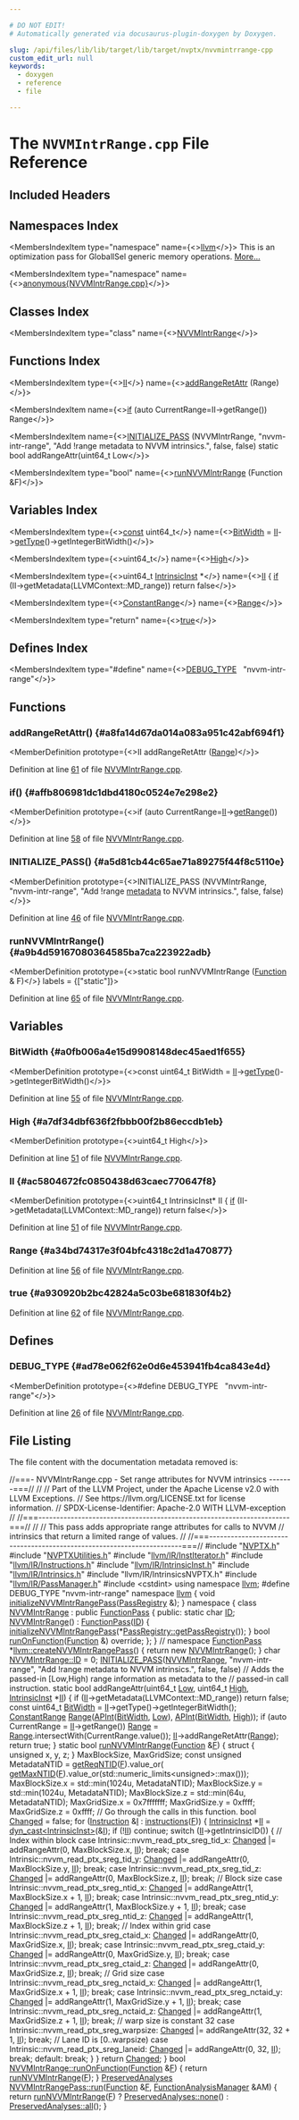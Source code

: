 ```yaml
---

# DO NOT EDIT!
# Automatically generated via docusaurus-plugin-doxygen by Doxygen.

slug: /api/files/lib/lib/target/lib/target/nvptx/nvvmintrrange-cpp
custom_edit_url: null
keywords:
  - doxygen
  - reference
  - file

---
```





# The `NVVMIntrRange.cpp` File Reference

<DoxygenPage pluginConfig={pluginConfig}>



## Included Headers

<IncludesList>
<IncludesListItem
  filePath="NVPTX.h"
  permalink="/docs/api/files/lib/lib/target/lib/target/nvptx/nvptx-h"
  isLocal="true" />
<IncludesListItem
  filePath="NVPTXUtilities.h"
  permalink="/docs/api/files/lib/lib/target/lib/target/nvptx/nvptxutilities-h"
  isLocal="true" />
<IncludesListItem
  filePath="llvm/IR/InstIterator.h"
  permalink="/docs/api/files/include/include/llvm/include/llvm/ir/institerator-h"
  isLocal="true" />
<IncludesListItem
  filePath="llvm/IR/Instructions.h"
  permalink="/docs/api/files/include/include/llvm/include/llvm/ir/instructions-h"
  isLocal="true" />
<IncludesListItem
  filePath="llvm/IR/IntrinsicInst.h"
  permalink="/docs/api/files/include/include/llvm/include/llvm/ir/intrinsicinst-h"
  isLocal="true" />
<IncludesListItem
  filePath="llvm/IR/Intrinsics.h"
  permalink="/docs/api/files/include/include/llvm/include/llvm/ir/intrinsics-h"
  isLocal="true" />
<IncludesListItem
  filePath="llvm/IR/IntrinsicsNVPTX.h"
  permalink=""
  isLocal="true" />
<IncludesListItem
  filePath="llvm/IR/PassManager.h"
  permalink="/docs/api/files/include/include/llvm/include/llvm/ir/passmanager-h"
  isLocal="true" />
<IncludesListItem
  filePath="cstdint"
  permalink=""
  isLocal="false" />
</IncludesList>

## Namespaces Index

<MembersIndex>

<MembersIndexItem
  type="namespace"
  name={<><a href="/docs/api/namespaces/llvm">llvm</a></>}>
This is an optimization pass for GlobalISel generic memory operations. <a href="/docs/api/namespaces/llvm/#details">More...</a>
</MembersIndexItem>

<MembersIndexItem
  type="namespace"
  name={<><a href="/docs/api/namespaces/anonymous-nvvmintrrange-cpp-">anonymous&#123;NVVMIntrRange.cpp&#125;</a></>}>
</MembersIndexItem>

</MembersIndex>

## Classes Index

<MembersIndex>

<MembersIndexItem
  type="class"
  name={<><a href="/docs/api/classes/anonymous-namespace-nvvmintrrange-cpp-/nvvmintrrange">NVVMIntrRange</a></>}>
</MembersIndexItem>

</MembersIndex>

## Functions Index

<MembersIndex>

<MembersIndexItem
  type={<><a href="#ac5804672fc0850438d63caec770647f8">II</a></>}
  name={<><a href="#a8fa14d67da014a083a951c42abf694f1">addRangeRetAttr</a> (Range)</>}>
</MembersIndexItem>

<MembersIndexItem
  name={<><a href="#affb806981dc1dbd4180c0524e7e298e2">if</a> (auto CurrentRange=II-&gt;getRange()) Range</>}>
</MembersIndexItem>

<MembersIndexItem
  name={<><a href="#a5d81cb44c65ae71a89275f44f8c5110e">INITIALIZE&#95;PASS</a> (NVVMIntrRange, &quot;nvvm-intr-range&quot;, &quot;Add !range metadata to NVVM intrinsics.&quot;, false, false) static bool addRangeAttr(uint64&#95;t Low</>}>
</MembersIndexItem>

<MembersIndexItem
  type="bool"
  name={<><a href="#a9b4d59167080364585ba7ca223922adb">runNVVMIntrRange</a> (Function &amp;F)</>}>
</MembersIndexItem>

</MembersIndex>

## Variables Index

<MembersIndex>

<MembersIndexItem
  type={<><a href="/docs/api/files/lib/lib/target/lib/target/aarch64/aarch64promoteconstant-cpp/#a90f8350fecae261c25be85d38b451bff">const</a> uint64&#95;t</>}
  name={<><a href="#a0fb006a4e15d9908148dec45aed1f655">BitWidth</a> = <a href="#ac5804672fc0850438d63caec770647f8">II</a>-&gt;<a href="/docs/api/files/lib/lib/object/tapifile-cpp/#a913a691648e20063bbd278e8f02d8430">getType</a>()-&gt;getIntegerBitWidth()</>}>
</MembersIndexItem>

<MembersIndexItem
  type={<>uint64&#95;t</>}
  name={<><a href="#a7df34dbf636f2fbbb00f2b86eccdb1eb">High</a></>}>
</MembersIndexItem>

<MembersIndexItem
  type={<>uint64&#95;t <a href="/docs/api/classes/llvm/intrinsicinst">IntrinsicInst</a> &#42;</>}
  name={<><a href="#ac5804672fc0850438d63caec770647f8">II</a> &#123;
  <a href="/docs/api/files/lib/lib/passes/passbuilderbindings-cpp/#acdfbcf188e2d4a80837e89de2ccdffab">if</a> (II-&gt;getMetadata(LLVMContext::MD&#95;range))
    return false</>}>
</MembersIndexItem>

<MembersIndexItem
  type={<><a href="/docs/api/classes/llvm/constantrange">ConstantRange</a></>}
  name={<><a href="#a34bd74317e3f04bfc4318c2d1a470877">Range</a></>}>
</MembersIndexItem>

<MembersIndexItem
  type="return"
  name={<><a href="#a930920b2bc42824a5c03be681830f4b2">true</a></>}>
</MembersIndexItem>

</MembersIndex>

## Defines Index

<MembersIndex>

<MembersIndexItem
  type="#define"
  name={<><a href="#ad78e062f62e0d6e453941fb4ca843e4d">DEBUG&#95;TYPE</a>&nbsp;&nbsp;&nbsp;&quot;nvvm-intr-range&quot;</>}>
</MembersIndexItem>

</MembersIndex>


<SectionDefinition>

## Functions

### addRangeRetAttr() {#a8fa14d67da014a083a951c42abf694f1}

<MemberDefinition
  prototype={<>II addRangeRetAttr (<a href="#a34bd74317e3f04bfc4318c2d1a470877">Range</a>)</>}>

Definition at line <a href="#l00061">61</a> of file <a href="/docs/api/files/lib/lib/target/lib/target/nvptx/nvvmintrrange-cpp">NVVMIntrRange.cpp</a>.
</MemberDefinition>

### if() {#affb806981dc1dbd4180c0524e7e298e2}

<MemberDefinition
  prototype={<>if (auto CurrentRange=<a href="#ac5804672fc0850438d63caec770647f8">II</a>-&gt;<a href="/docs/api/files/lib/lib/analysis/instructionsimplify-cpp/#a407852423447c9c318189650976659fb">getRange</a>())</>}>

Definition at line <a href="#l00058">58</a> of file <a href="/docs/api/files/lib/lib/target/lib/target/nvptx/nvvmintrrange-cpp">NVVMIntrRange.cpp</a>.
</MemberDefinition>

### INITIALIZE&#95;PASS() {#a5d81cb44c65ae71a89275f44f8c5110e}

<MemberDefinition
  prototype={<>INITIALIZE&#95;PASS (NVVMIntrRange, &quot;nvvm-intr-range&quot;, &quot;Add !range <a href="/docs/api/files/lib/lib/target/lib/target/amdgpu/amdgpuannotateuniformvalues-cpp/#a3cd36c33be3dfbc64aa6da755a47e6b1">metadata</a> to NVVM intrinsics.&quot;, false, false)</>}>

Definition at line <a href="#l00046">46</a> of file <a href="/docs/api/files/lib/lib/target/lib/target/nvptx/nvvmintrrange-cpp">NVVMIntrRange.cpp</a>.
</MemberDefinition>

### runNVVMIntrRange() {#a9b4d59167080364585ba7ca223922adb}

<MemberDefinition
  prototype={<>static bool runNVVMIntrRange (<a href="/docs/api/classes/llvm/function">Function</a> &amp; F)</>}
  labels = {["static"]}>

Definition at line <a href="#l00065">65</a> of file <a href="/docs/api/files/lib/lib/target/lib/target/nvptx/nvvmintrrange-cpp">NVVMIntrRange.cpp</a>.
</MemberDefinition>

</SectionDefinition>

<SectionDefinition>

## Variables

### BitWidth {#a0fb006a4e15d9908148dec45aed1f655}

<MemberDefinition
  prototype={<>const uint64&#95;t BitWidth = <a href="#ac5804672fc0850438d63caec770647f8">II</a>-&gt;<a href="/docs/api/files/lib/lib/object/tapifile-cpp/#a913a691648e20063bbd278e8f02d8430">getType</a>()-&gt;getIntegerBitWidth()</>}>

Definition at line <a href="#l00055">55</a> of file <a href="/docs/api/files/lib/lib/target/lib/target/nvptx/nvvmintrrange-cpp">NVVMIntrRange.cpp</a>.
</MemberDefinition>

### High {#a7df34dbf636f2fbbb00f2b86eccdb1eb}

<MemberDefinition
  prototype={<>uint64&#95;t High</>}>

Definition at line <a href="#l00051">51</a> of file <a href="/docs/api/files/lib/lib/target/lib/target/nvptx/nvvmintrrange-cpp">NVVMIntrRange.cpp</a>.
</MemberDefinition>

### II {#ac5804672fc0850438d63caec770647f8}

<MemberDefinition
  prototype={<>uint64&#95;t IntrinsicInst&#42; II &#123;
  <a href="/docs/api/files/lib/lib/passes/passbuilderbindings-cpp/#acdfbcf188e2d4a80837e89de2ccdffab">if</a> (II-&gt;getMetadata(LLVMContext::MD&#95;range))
    return false</>}>

Definition at line <a href="#l00051">51</a> of file <a href="/docs/api/files/lib/lib/target/lib/target/nvptx/nvvmintrrange-cpp">NVVMIntrRange.cpp</a>.
</MemberDefinition>

### Range {#a34bd74317e3f04bfc4318c2d1a470877}

<MemberDefinition
  prototype="ConstantRange Range(APInt(BitWidth, Low), APInt(BitWidth, High))">

Definition at line <a href="#l00056">56</a> of file <a href="/docs/api/files/lib/lib/target/lib/target/nvptx/nvvmintrrange-cpp">NVVMIntrRange.cpp</a>.
</MemberDefinition>

### true {#a930920b2bc42824a5c03be681830f4b2}

<MemberDefinition
  prototype="return true">

Definition at line <a href="#l00062">62</a> of file <a href="/docs/api/files/lib/lib/target/lib/target/nvptx/nvvmintrrange-cpp">NVVMIntrRange.cpp</a>.
</MemberDefinition>

</SectionDefinition>

<SectionDefinition>

## Defines

### DEBUG&#95;TYPE {#ad78e062f62e0d6e453941fb4ca843e4d}

<MemberDefinition
  prototype={<>#define DEBUG&#95;TYPE&nbsp;&nbsp;&nbsp;&quot;nvvm-intr-range&quot;</>}>

Definition at line <a href="#l00026">26</a> of file <a href="/docs/api/files/lib/lib/target/lib/target/nvptx/nvvmintrrange-cpp">NVVMIntrRange.cpp</a>.
</MemberDefinition>

</SectionDefinition>

## File Listing

The file content with the documentation metadata removed is:

<ProgramListing>

<Link id="l00001" /><CodeLine lineNumber="1"><span class="doxyHighlightComment">//===- NVVMIntrRange.cpp - Set range attributes for NVVM intrinsics -------===//</span></CodeLine>
<Link id="l00002" /><CodeLine lineNumber="2"><span class="doxyHighlightComment">//</span></CodeLine>
<Link id="l00003" /><CodeLine lineNumber="3"><span class="doxyHighlightComment">// Part of the LLVM Project, under the Apache License v2.0 with LLVM Exceptions.</span></CodeLine>
<Link id="l00004" /><CodeLine lineNumber="4"><span class="doxyHighlightComment">// See https://llvm.org/LICENSE.txt for license information.</span></CodeLine>
<Link id="l00005" /><CodeLine lineNumber="5"><span class="doxyHighlightComment">// SPDX-License-Identifier: Apache-2.0 WITH LLVM-exception</span></CodeLine>
<Link id="l00006" /><CodeLine lineNumber="6"><span class="doxyHighlightComment">//</span></CodeLine>
<Link id="l00007" /><CodeLine lineNumber="7"><span class="doxyHighlightComment">//===----------------------------------------------------------------------===//</span></CodeLine>
<Link id="l00008" /><CodeLine lineNumber="8"><span class="doxyHighlightComment">//</span></CodeLine>
<Link id="l00009" /><CodeLine lineNumber="9"><span class="doxyHighlightComment">// This pass adds appropriate range attributes for calls to NVVM</span></CodeLine>
<Link id="l00010" /><CodeLine lineNumber="10"><span class="doxyHighlightComment">// intrinsics that return a limited range of values.</span></CodeLine>
<Link id="l00011" /><CodeLine lineNumber="11"><span class="doxyHighlightComment">//</span></CodeLine>
<Link id="l00012" /><CodeLine lineNumber="12"><span class="doxyHighlightComment">//===----------------------------------------------------------------------===//</span></CodeLine>
<Link id="l00013" /><CodeLine lineNumber="13"></CodeLine>
<Link id="l00014" /><CodeLine lineNumber="14"><span class="doxyHighlightPreprocessor">#include &quot;<a href="/docs/api/files/lib/lib/target/lib/target/nvptx/nvptx-h">NVPTX.h</a>&quot;</span></CodeLine>
<Link id="l00015" /><CodeLine lineNumber="15"><span class="doxyHighlightPreprocessor">#include &quot;<a href="/docs/api/files/lib/lib/target/lib/target/nvptx/nvptxutilities-h">NVPTXUtilities.h</a>&quot;</span></CodeLine>
<Link id="l00016" /><CodeLine lineNumber="16"><span class="doxyHighlightPreprocessor">#include &quot;<a href="/docs/api/files/include/include/llvm/include/llvm/ir/institerator-h">llvm/IR/InstIterator.h</a>&quot;</span></CodeLine>
<Link id="l00017" /><CodeLine lineNumber="17"><span class="doxyHighlightPreprocessor">#include &quot;<a href="/docs/api/files/include/include/llvm/include/llvm/ir/instructions-h">llvm/IR/Instructions.h</a>&quot;</span></CodeLine>
<Link id="l00018" /><CodeLine lineNumber="18"><span class="doxyHighlightPreprocessor">#include &quot;<a href="/docs/api/files/include/include/llvm/include/llvm/ir/intrinsicinst-h">llvm/IR/IntrinsicInst.h</a>&quot;</span></CodeLine>
<Link id="l00019" /><CodeLine lineNumber="19"><span class="doxyHighlightPreprocessor">#include &quot;<a href="/docs/api/files/include/include/llvm/include/llvm/ir/intrinsics-h">llvm/IR/Intrinsics.h</a>&quot;</span></CodeLine>
<Link id="l00020" /><CodeLine lineNumber="20"><span class="doxyHighlightPreprocessor">#include &quot;llvm/IR/IntrinsicsNVPTX.h&quot;</span></CodeLine>
<Link id="l00021" /><CodeLine lineNumber="21"><span class="doxyHighlightPreprocessor">#include &quot;<a href="/docs/api/files/include/include/llvm/include/llvm/ir/passmanager-h">llvm/IR/PassManager.h</a>&quot;</span></CodeLine>
<Link id="l00022" /><CodeLine lineNumber="22"><span class="doxyHighlightPreprocessor">#include &lt;cstdint&gt;</span></CodeLine>
<Link id="l00023" /><CodeLine lineNumber="23"></CodeLine>
<Link id="l00024" /><CodeLine lineNumber="24"><span class="doxyHighlightKeyword">using namespace </span><span class="doxyHighlight"><a href="/docs/api/namespaces/llvm">llvm</a>;</span></CodeLine>
<Link id="l00025" /><CodeLine lineNumber="25"></CodeLine>
<Link id="l00026" /><CodeLine lineNumber="26" lineLink="#ad78e062f62e0d6e453941fb4ca843e4d"><span class="doxyHighlightPreprocessor">#define DEBUG&#95;TYPE &quot;nvvm-intr-range&quot;</span></CodeLine>
<Link id="l00027" /><CodeLine lineNumber="27"></CodeLine>
<Link id="l00028" /><CodeLine lineNumber="28"><span class="doxyHighlightKeyword">namespace </span><span class="doxyHighlight"><a href="/docs/api/namespaces/llvm">llvm</a> &#123; </span><span class="doxyHighlightKeywordType">void</span><span class="doxyHighlight"> <a href="/docs/api/namespaces/llvm/#a88ed006678750267703865f5435732a4">initializeNVVMIntrRangePass</a>(<a href="/docs/api/classes/llvm/passregistry">PassRegistry</a> &amp;); &#125;</span></CodeLine>
<Link id="l00029" /><CodeLine lineNumber="29"></CodeLine>
<Link id="l00030" /><CodeLine lineNumber="30" lineLink="/docs/api/namespaces/anonymous-nvvmintrrange-cpp-"><span class="doxyHighlightKeyword">namespace </span><span class="doxyHighlight">&#123;</span></CodeLine>
<Link id="l00031" /><CodeLine lineNumber="31" lineLink="/docs/api/classes/anonymous-namespace-nvvmintrrange-cpp-/nvvmintrrange"><span class="doxyHighlightKeyword">class </span><span class="doxyHighlight"><a href="/docs/api/classes/anonymous-namespace-nvvmintrrange-cpp-/nvvmintrrange/#aabcd7f17ce4ac381bbc7c547807be4d1">NVVMIntrRange</a> : </span><span class="doxyHighlightKeyword">public</span><span class="doxyHighlight"> <a href="/docs/api/classes/llvm/functionpass/#a7691d83e3561f781cae4ce4a01bdfa93">FunctionPass</a> &#123;</span></CodeLine>
<Link id="l00032" /><CodeLine lineNumber="32"><span class="doxyHighlightKeyword">public</span><span class="doxyHighlight">:</span></CodeLine>
<Link id="l00033" /><CodeLine lineNumber="33" lineLink="/docs/api/classes/anonymous-namespace-nvvmintrrange-cpp-/nvvmintrrange/#a1032f89c3ac3b787bb714c076454dbd3"><span class="doxyHighlight">  </span><span class="doxyHighlightKeyword">static</span><span class="doxyHighlight"> </span><span class="doxyHighlightKeywordType">char</span><span class="doxyHighlight"> <a href="/docs/api/classes/anonymous-namespace-nvvmintrrange-cpp-/nvvmintrrange/#a1032f89c3ac3b787bb714c076454dbd3">ID</a>;</span></CodeLine>
<Link id="l00034" /><CodeLine lineNumber="34" lineLink="/docs/api/classes/anonymous-namespace-nvvmintrrange-cpp-/nvvmintrrange/#aabcd7f17ce4ac381bbc7c547807be4d1"><span class="doxyHighlight">  <a href="/docs/api/classes/anonymous-namespace-nvvmintrrange-cpp-/nvvmintrrange/#aabcd7f17ce4ac381bbc7c547807be4d1">NVVMIntrRange</a>() : <a href="/docs/api/classes/llvm/functionpass/#a7691d83e3561f781cae4ce4a01bdfa93">FunctionPass</a>(<a href="/docs/api/classes/anonymous-namespace-nvvmintrrange-cpp-/nvvmintrrange/#a1032f89c3ac3b787bb714c076454dbd3">ID</a>) &#123;</span></CodeLine>
<Link id="l00035" /><CodeLine lineNumber="35"></CodeLine>
<Link id="l00036" /><CodeLine lineNumber="36"><span class="doxyHighlight">    <a href="/docs/api/namespaces/llvm/#a88ed006678750267703865f5435732a4">initializeNVVMIntrRangePass</a>(&#42;<a href="/docs/api/classes/llvm/passregistry/#a05a729900b76c89e808c6c3094921b2f">PassRegistry::getPassRegistry</a>());</span></CodeLine>
<Link id="l00037" /><CodeLine lineNumber="37"><span class="doxyHighlight">  &#125;</span></CodeLine>
<Link id="l00038" /><CodeLine lineNumber="38"></CodeLine>
<Link id="l00039" /><CodeLine lineNumber="39"><span class="doxyHighlight">  </span><span class="doxyHighlightKeywordType">bool</span><span class="doxyHighlight"> <a href="/docs/api/files/lib/lib/transforms/lib/transforms/utils/entryexitinstrumenter-cpp/#a3985f1f39349428d17f0d2b81ebc6349">runOnFunction</a>(<a href="/docs/api/classes/llvm/function">Function</a> &amp;) </span><span class="doxyHighlightKeyword">override</span><span class="doxyHighlight">;</span></CodeLine>
<Link id="l00040" /><CodeLine lineNumber="40"><span class="doxyHighlight">&#125;;</span></CodeLine>
<Link id="l00041" /><CodeLine lineNumber="41"><span class="doxyHighlight">&#125; </span><span class="doxyHighlightComment">// namespace</span></CodeLine>
<Link id="l00042" /><CodeLine lineNumber="42"></CodeLine>
<Link id="l00043" /><CodeLine lineNumber="43" lineLink="/docs/api/namespaces/llvm/#adfee342aa2a8b5dbd39e9066703b5ec6"><span class="doxyHighlight"><a href="/docs/api/classes/llvm/functionpass">FunctionPass</a> &#42;<a href="/docs/api/namespaces/llvm/#adfee342aa2a8b5dbd39e9066703b5ec6">llvm::createNVVMIntrRangePass</a>() &#123; </span><span class="doxyHighlightKeywordFlow">return</span><span class="doxyHighlight"> </span><span class="doxyHighlightKeyword">new</span><span class="doxyHighlight"> <a href="/docs/api/classes/anonymous-namespace-nvvmintrrange-cpp-/nvvmintrrange/#aabcd7f17ce4ac381bbc7c547807be4d1">NVVMIntrRange</a>(); &#125;</span></CodeLine>
<Link id="l00044" /><CodeLine lineNumber="44"></CodeLine>
<Link id="l00045" /><CodeLine lineNumber="45"><span class="doxyHighlightKeywordType">char</span><span class="doxyHighlight"> <a href="/docs/api/classes/anonymous-namespace-nvvmintrrange-cpp-/nvvmintrrange/#a1032f89c3ac3b787bb714c076454dbd3">NVVMIntrRange::ID</a> = 0;</span></CodeLine>
<Link id="l00046" /><CodeLine lineNumber="46" lineLink="#a5d81cb44c65ae71a89275f44f8c5110e"><span class="doxyHighlight"><a href="/docs/api/files/include/include/llvm/passsupport-h/#af807c9595d50b45c0008924c4679c85c">INITIALIZE&#95;PASS</a>(<a href="/docs/api/classes/anonymous-namespace-nvvmintrrange-cpp-/nvvmintrrange/#aabcd7f17ce4ac381bbc7c547807be4d1">NVVMIntrRange</a>, </span><span class="doxyHighlightStringLiteral">&quot;nvvm-intr-range&quot;</span><span class="doxyHighlight">,</span></CodeLine>
<Link id="l00047" /><CodeLine lineNumber="47"><span class="doxyHighlight">                </span><span class="doxyHighlightStringLiteral">&quot;Add !range metadata to NVVM intrinsics.&quot;</span><span class="doxyHighlight">, </span><span class="doxyHighlightKeyword">false</span><span class="doxyHighlight">, </span><span class="doxyHighlightKeyword">false</span><span class="doxyHighlight">)</span></CodeLine>
<Link id="l00048" /><CodeLine lineNumber="48"></CodeLine>
<Link id="l00049" /><CodeLine lineNumber="49"><span class="doxyHighlightComment">// Adds the passed-in &#91;Low,High) range information as metadata to the</span></CodeLine>
<Link id="l00050" /><CodeLine lineNumber="50"><span class="doxyHighlightComment">// passed-in call instruction.</span></CodeLine>
<Link id="l00051" /><CodeLine lineNumber="51" lineLink="#a7df34dbf636f2fbbb00f2b86eccdb1eb"><span class="doxyHighlight">static </span><span class="doxyHighlightKeywordType">bool</span><span class="doxyHighlight"> addRangeAttr(uint64&#95;t <a href="/docs/api/namespaces/llvm/#a05609d049bfe3c5c2f64711566131a86a28d0edd045e05cf5af64e35ae0c4c6ef">Low</a>, uint64&#95;t <a href="#a7df34dbf636f2fbbb00f2b86eccdb1eb">High</a>, <a href="/docs/api/classes/llvm/intrinsicinst">IntrinsicInst</a> &#42;<a href="#ac5804672fc0850438d63caec770647f8">II</a>) &#123;</span></CodeLine>
<Link id="l00052" /><CodeLine lineNumber="52"><span class="doxyHighlight">  </span><span class="doxyHighlightKeywordFlow">if</span><span class="doxyHighlight"> (<a href="#ac5804672fc0850438d63caec770647f8">II</a>-&gt;getMetadata(LLVMContext::MD&#95;range))</span></CodeLine>
<Link id="l00053" /><CodeLine lineNumber="53"><span class="doxyHighlight">    </span><span class="doxyHighlightKeywordFlow">return</span><span class="doxyHighlight"> </span><span class="doxyHighlightKeyword">false</span><span class="doxyHighlight">;</span></CodeLine>
<Link id="l00054" /><CodeLine lineNumber="54"></CodeLine>
<Link id="l00055" /><CodeLine lineNumber="55" lineLink="#a0fb006a4e15d9908148dec45aed1f655"><span class="doxyHighlight">  </span><span class="doxyHighlightKeyword">const</span><span class="doxyHighlight"> uint64&#95;t <a href="/docs/api/namespaces/llvm/#abee0df5f7f703bb4462aba260ba0a60f">BitWidth</a> = <a href="#ac5804672fc0850438d63caec770647f8">II</a>-&gt;getType()-&gt;getIntegerBitWidth();</span></CodeLine>
<Link id="l00056" /><CodeLine lineNumber="56" lineLink="#a34bd74317e3f04bfc4318c2d1a470877"><span class="doxyHighlight">  <a href="/docs/api/classes/llvm/constantrange">ConstantRange</a> <a href="#a34bd74317e3f04bfc4318c2d1a470877">Range</a>(<a href="/docs/api/classes/llvm/apint">APInt</a>(<a href="/docs/api/namespaces/llvm/#abee0df5f7f703bb4462aba260ba0a60f">BitWidth</a>, <a href="/docs/api/namespaces/llvm/#a05609d049bfe3c5c2f64711566131a86a28d0edd045e05cf5af64e35ae0c4c6ef">Low</a>), <a href="/docs/api/classes/llvm/apint">APInt</a>(<a href="/docs/api/namespaces/llvm/#abee0df5f7f703bb4462aba260ba0a60f">BitWidth</a>, <a href="#a7df34dbf636f2fbbb00f2b86eccdb1eb">High</a>));</span></CodeLine>
<Link id="l00057" /><CodeLine lineNumber="57"></CodeLine>
<Link id="l00058" /><CodeLine lineNumber="58" lineLink="#affb806981dc1dbd4180c0524e7e298e2"><span class="doxyHighlight">  </span><span class="doxyHighlightKeywordFlow">if</span><span class="doxyHighlight"> (</span><span class="doxyHighlightKeyword">auto</span><span class="doxyHighlight"> CurrentRange = <a href="#ac5804672fc0850438d63caec770647f8">II</a>-&gt;getRange())</span></CodeLine>
<Link id="l00059" /><CodeLine lineNumber="59"><span class="doxyHighlight">    <a href="#a34bd74317e3f04bfc4318c2d1a470877">Range</a> = <a href="#a34bd74317e3f04bfc4318c2d1a470877">Range</a>.intersectWith(CurrentRange.value());</span></CodeLine>
<Link id="l00060" /><CodeLine lineNumber="60"></CodeLine>
<Link id="l00061" /><CodeLine lineNumber="61" lineLink="#a8fa14d67da014a083a951c42abf694f1"><span class="doxyHighlight">  <a href="#ac5804672fc0850438d63caec770647f8">II</a>-&gt;addRangeRetAttr(<a href="#a34bd74317e3f04bfc4318c2d1a470877">Range</a>);</span></CodeLine>
<Link id="l00062" /><CodeLine lineNumber="62" lineLink="#a930920b2bc42824a5c03be681830f4b2"><span class="doxyHighlight">  </span><span class="doxyHighlightKeywordFlow">return</span><span class="doxyHighlight"> </span><span class="doxyHighlightKeyword">true</span><span class="doxyHighlight">;</span></CodeLine>
<Link id="l00063" /><CodeLine lineNumber="63"><span class="doxyHighlight">&#125;</span></CodeLine>
<Link id="l00064" /><CodeLine lineNumber="64"></CodeLine>
<Link id="l00065" /><CodeLine lineNumber="65" lineLink="#a9b4d59167080364585ba7ca223922adb"><span class="doxyHighlightKeyword">static</span><span class="doxyHighlight"> </span><span class="doxyHighlightKeywordType">bool</span><span class="doxyHighlight"> <a href="#a9b4d59167080364585ba7ca223922adb">runNVVMIntrRange</a>(<a href="/docs/api/classes/llvm/function">Function</a> &amp;<a href="/docs/api/files/lib/lib/support/md5-cpp/#a96d73bbd7af15cb1fc38c3f4a3bd82e9">F</a>) &#123;</span></CodeLine>
<Link id="l00066" /><CodeLine lineNumber="66"><span class="doxyHighlight">  </span><span class="doxyHighlightKeyword">struct </span><span class="doxyHighlight">&#123;</span></CodeLine>
<Link id="l00067" /><CodeLine lineNumber="67"><span class="doxyHighlight">    </span><span class="doxyHighlightKeywordType">unsigned</span><span class="doxyHighlight"> x, y, z;</span></CodeLine>
<Link id="l00068" /><CodeLine lineNumber="68"><span class="doxyHighlight">  &#125; MaxBlockSize, MaxGridSize;</span></CodeLine>
<Link id="l00069" /><CodeLine lineNumber="69"></CodeLine>
<Link id="l00070" /><CodeLine lineNumber="70"><span class="doxyHighlight">  </span><span class="doxyHighlightKeyword">const</span><span class="doxyHighlight"> </span><span class="doxyHighlightKeywordType">unsigned</span><span class="doxyHighlight"> MetadataNTID = <a href="/docs/api/namespaces/llvm/#af02e5c5fe9aede89b9e819c7260259da">getReqNTID</a>(<a href="/docs/api/files/lib/lib/support/md5-cpp/#a96d73bbd7af15cb1fc38c3f4a3bd82e9">F</a>).value&#95;or(</span></CodeLine>
<Link id="l00071" /><CodeLine lineNumber="71"><span class="doxyHighlight">      <a href="/docs/api/namespaces/llvm/#af1e2fadd428afdc0b913cdd462f2fbae">getMaxNTID</a>(<a href="/docs/api/files/lib/lib/support/md5-cpp/#a96d73bbd7af15cb1fc38c3f4a3bd82e9">F</a>).value&#95;or(std::numeric&#95;limits&lt;unsigned&gt;::max()));</span></CodeLine>
<Link id="l00072" /><CodeLine lineNumber="72"></CodeLine>
<Link id="l00073" /><CodeLine lineNumber="73"><span class="doxyHighlight">  MaxBlockSize.x = std::min(1024u, MetadataNTID);</span></CodeLine>
<Link id="l00074" /><CodeLine lineNumber="74"><span class="doxyHighlight">  MaxBlockSize.y = std::min(1024u, MetadataNTID);</span></CodeLine>
<Link id="l00075" /><CodeLine lineNumber="75"><span class="doxyHighlight">  MaxBlockSize.z = std::min(64u, MetadataNTID);</span></CodeLine>
<Link id="l00076" /><CodeLine lineNumber="76"></CodeLine>
<Link id="l00077" /><CodeLine lineNumber="77"><span class="doxyHighlight">  MaxGridSize.x = 0x7fffffff;</span></CodeLine>
<Link id="l00078" /><CodeLine lineNumber="78"><span class="doxyHighlight">  MaxGridSize.y = 0xffff;</span></CodeLine>
<Link id="l00079" /><CodeLine lineNumber="79"><span class="doxyHighlight">  MaxGridSize.z = 0xffff;</span></CodeLine>
<Link id="l00080" /><CodeLine lineNumber="80"></CodeLine>
<Link id="l00081" /><CodeLine lineNumber="81"><span class="doxyHighlight">  </span><span class="doxyHighlightComment">// Go through the calls in this function.</span></CodeLine>
<Link id="l00082" /><CodeLine lineNumber="82"><span class="doxyHighlight">  </span><span class="doxyHighlightKeywordType">bool</span><span class="doxyHighlight"> <a href="/docs/api/groups/arcopt/#gaa57b1a4e6a1c79233913139635169cf1">Changed</a> = </span><span class="doxyHighlightKeyword">false</span><span class="doxyHighlight">;</span></CodeLine>
<Link id="l00083" /><CodeLine lineNumber="83"><span class="doxyHighlight">  </span><span class="doxyHighlightKeywordFlow">for</span><span class="doxyHighlight"> (<a href="/docs/api/classes/llvm/instruction">Instruction</a> &amp;<a href="/docs/api/files/lib/lib/support/md5-cpp/#ac0eafdc9ee161b71e7af98af736952fd">I</a> : <a href="/docs/api/files/lib/lib/codegen/atomicexpandpass-cpp/#a1bcc06b1cb86bd0ea08f33323190bdaa">instructions</a>(<a href="/docs/api/files/lib/lib/support/md5-cpp/#a96d73bbd7af15cb1fc38c3f4a3bd82e9">F</a>)) &#123;</span></CodeLine>
<Link id="l00084" /><CodeLine lineNumber="84"><span class="doxyHighlight">    <a href="/docs/api/classes/llvm/intrinsicinst">IntrinsicInst</a> &#42;<a href="#ac5804672fc0850438d63caec770647f8">II</a> = <a href="/docs/api/namespaces/llvm/#a22eeee01734061ac1b31ccd994c49eef">dyn&#95;cast&lt;IntrinsicInst&gt;</a>(&amp;<a href="/docs/api/files/lib/lib/support/md5-cpp/#ac0eafdc9ee161b71e7af98af736952fd">I</a>);</span></CodeLine>
<Link id="l00085" /><CodeLine lineNumber="85"><span class="doxyHighlight">    </span><span class="doxyHighlightKeywordFlow">if</span><span class="doxyHighlight"> (!<a href="#ac5804672fc0850438d63caec770647f8">II</a>)</span></CodeLine>
<Link id="l00086" /><CodeLine lineNumber="86"><span class="doxyHighlight">      </span><span class="doxyHighlightKeywordFlow">continue</span><span class="doxyHighlight">;</span></CodeLine>
<Link id="l00087" /><CodeLine lineNumber="87"></CodeLine>
<Link id="l00088" /><CodeLine lineNumber="88"><span class="doxyHighlight">    </span><span class="doxyHighlightKeywordFlow">switch</span><span class="doxyHighlight"> (<a href="#ac5804672fc0850438d63caec770647f8">II</a>-&gt;getIntrinsicID()) &#123;</span></CodeLine>
<Link id="l00089" /><CodeLine lineNumber="89"><span class="doxyHighlight">    </span><span class="doxyHighlightComment">// Index within block</span></CodeLine>
<Link id="l00090" /><CodeLine lineNumber="90"><span class="doxyHighlight">    </span><span class="doxyHighlightKeywordFlow">case</span><span class="doxyHighlight"> Intrinsic::nvvm&#95;read&#95;ptx&#95;sreg&#95;tid&#95;x:</span></CodeLine>
<Link id="l00091" /><CodeLine lineNumber="91"><span class="doxyHighlight">      <a href="/docs/api/groups/arcopt/#gaa57b1a4e6a1c79233913139635169cf1">Changed</a> |= addRangeAttr(0, MaxBlockSize.x, <a href="#ac5804672fc0850438d63caec770647f8">II</a>);</span></CodeLine>
<Link id="l00092" /><CodeLine lineNumber="92"><span class="doxyHighlight">      </span><span class="doxyHighlightKeywordFlow">break</span><span class="doxyHighlight">;</span></CodeLine>
<Link id="l00093" /><CodeLine lineNumber="93"><span class="doxyHighlight">    </span><span class="doxyHighlightKeywordFlow">case</span><span class="doxyHighlight"> Intrinsic::nvvm&#95;read&#95;ptx&#95;sreg&#95;tid&#95;y:</span></CodeLine>
<Link id="l00094" /><CodeLine lineNumber="94"><span class="doxyHighlight">      <a href="/docs/api/groups/arcopt/#gaa57b1a4e6a1c79233913139635169cf1">Changed</a> |= addRangeAttr(0, MaxBlockSize.y, <a href="#ac5804672fc0850438d63caec770647f8">II</a>);</span></CodeLine>
<Link id="l00095" /><CodeLine lineNumber="95"><span class="doxyHighlight">      </span><span class="doxyHighlightKeywordFlow">break</span><span class="doxyHighlight">;</span></CodeLine>
<Link id="l00096" /><CodeLine lineNumber="96"><span class="doxyHighlight">    </span><span class="doxyHighlightKeywordFlow">case</span><span class="doxyHighlight"> Intrinsic::nvvm&#95;read&#95;ptx&#95;sreg&#95;tid&#95;z:</span></CodeLine>
<Link id="l00097" /><CodeLine lineNumber="97"><span class="doxyHighlight">      <a href="/docs/api/groups/arcopt/#gaa57b1a4e6a1c79233913139635169cf1">Changed</a> |= addRangeAttr(0, MaxBlockSize.z, <a href="#ac5804672fc0850438d63caec770647f8">II</a>);</span></CodeLine>
<Link id="l00098" /><CodeLine lineNumber="98"><span class="doxyHighlight">      </span><span class="doxyHighlightKeywordFlow">break</span><span class="doxyHighlight">;</span></CodeLine>
<Link id="l00099" /><CodeLine lineNumber="99"></CodeLine>
<Link id="l00100" /><CodeLine lineNumber="100"><span class="doxyHighlight">    </span><span class="doxyHighlightComment">// Block size</span></CodeLine>
<Link id="l00101" /><CodeLine lineNumber="101"><span class="doxyHighlight">    </span><span class="doxyHighlightKeywordFlow">case</span><span class="doxyHighlight"> Intrinsic::nvvm&#95;read&#95;ptx&#95;sreg&#95;ntid&#95;x:</span></CodeLine>
<Link id="l00102" /><CodeLine lineNumber="102"><span class="doxyHighlight">      <a href="/docs/api/groups/arcopt/#gaa57b1a4e6a1c79233913139635169cf1">Changed</a> |= addRangeAttr(1, MaxBlockSize.x + 1, <a href="#ac5804672fc0850438d63caec770647f8">II</a>);</span></CodeLine>
<Link id="l00103" /><CodeLine lineNumber="103"><span class="doxyHighlight">      </span><span class="doxyHighlightKeywordFlow">break</span><span class="doxyHighlight">;</span></CodeLine>
<Link id="l00104" /><CodeLine lineNumber="104"><span class="doxyHighlight">    </span><span class="doxyHighlightKeywordFlow">case</span><span class="doxyHighlight"> Intrinsic::nvvm&#95;read&#95;ptx&#95;sreg&#95;ntid&#95;y:</span></CodeLine>
<Link id="l00105" /><CodeLine lineNumber="105"><span class="doxyHighlight">      <a href="/docs/api/groups/arcopt/#gaa57b1a4e6a1c79233913139635169cf1">Changed</a> |= addRangeAttr(1, MaxBlockSize.y + 1, <a href="#ac5804672fc0850438d63caec770647f8">II</a>);</span></CodeLine>
<Link id="l00106" /><CodeLine lineNumber="106"><span class="doxyHighlight">      </span><span class="doxyHighlightKeywordFlow">break</span><span class="doxyHighlight">;</span></CodeLine>
<Link id="l00107" /><CodeLine lineNumber="107"><span class="doxyHighlight">    </span><span class="doxyHighlightKeywordFlow">case</span><span class="doxyHighlight"> Intrinsic::nvvm&#95;read&#95;ptx&#95;sreg&#95;ntid&#95;z:</span></CodeLine>
<Link id="l00108" /><CodeLine lineNumber="108"><span class="doxyHighlight">      <a href="/docs/api/groups/arcopt/#gaa57b1a4e6a1c79233913139635169cf1">Changed</a> |= addRangeAttr(1, MaxBlockSize.z + 1, <a href="#ac5804672fc0850438d63caec770647f8">II</a>);</span></CodeLine>
<Link id="l00109" /><CodeLine lineNumber="109"><span class="doxyHighlight">      </span><span class="doxyHighlightKeywordFlow">break</span><span class="doxyHighlight">;</span></CodeLine>
<Link id="l00110" /><CodeLine lineNumber="110"></CodeLine>
<Link id="l00111" /><CodeLine lineNumber="111"><span class="doxyHighlight">    </span><span class="doxyHighlightComment">// Index within grid</span></CodeLine>
<Link id="l00112" /><CodeLine lineNumber="112"><span class="doxyHighlight">    </span><span class="doxyHighlightKeywordFlow">case</span><span class="doxyHighlight"> Intrinsic::nvvm&#95;read&#95;ptx&#95;sreg&#95;ctaid&#95;x:</span></CodeLine>
<Link id="l00113" /><CodeLine lineNumber="113"><span class="doxyHighlight">      <a href="/docs/api/groups/arcopt/#gaa57b1a4e6a1c79233913139635169cf1">Changed</a> |= addRangeAttr(0, MaxGridSize.x, <a href="#ac5804672fc0850438d63caec770647f8">II</a>);</span></CodeLine>
<Link id="l00114" /><CodeLine lineNumber="114"><span class="doxyHighlight">      </span><span class="doxyHighlightKeywordFlow">break</span><span class="doxyHighlight">;</span></CodeLine>
<Link id="l00115" /><CodeLine lineNumber="115"><span class="doxyHighlight">    </span><span class="doxyHighlightKeywordFlow">case</span><span class="doxyHighlight"> Intrinsic::nvvm&#95;read&#95;ptx&#95;sreg&#95;ctaid&#95;y:</span></CodeLine>
<Link id="l00116" /><CodeLine lineNumber="116"><span class="doxyHighlight">      <a href="/docs/api/groups/arcopt/#gaa57b1a4e6a1c79233913139635169cf1">Changed</a> |= addRangeAttr(0, MaxGridSize.y, <a href="#ac5804672fc0850438d63caec770647f8">II</a>);</span></CodeLine>
<Link id="l00117" /><CodeLine lineNumber="117"><span class="doxyHighlight">      </span><span class="doxyHighlightKeywordFlow">break</span><span class="doxyHighlight">;</span></CodeLine>
<Link id="l00118" /><CodeLine lineNumber="118"><span class="doxyHighlight">    </span><span class="doxyHighlightKeywordFlow">case</span><span class="doxyHighlight"> Intrinsic::nvvm&#95;read&#95;ptx&#95;sreg&#95;ctaid&#95;z:</span></CodeLine>
<Link id="l00119" /><CodeLine lineNumber="119"><span class="doxyHighlight">      <a href="/docs/api/groups/arcopt/#gaa57b1a4e6a1c79233913139635169cf1">Changed</a> |= addRangeAttr(0, MaxGridSize.z, <a href="#ac5804672fc0850438d63caec770647f8">II</a>);</span></CodeLine>
<Link id="l00120" /><CodeLine lineNumber="120"><span class="doxyHighlight">      </span><span class="doxyHighlightKeywordFlow">break</span><span class="doxyHighlight">;</span></CodeLine>
<Link id="l00121" /><CodeLine lineNumber="121"></CodeLine>
<Link id="l00122" /><CodeLine lineNumber="122"><span class="doxyHighlight">    </span><span class="doxyHighlightComment">// Grid size</span></CodeLine>
<Link id="l00123" /><CodeLine lineNumber="123"><span class="doxyHighlight">    </span><span class="doxyHighlightKeywordFlow">case</span><span class="doxyHighlight"> Intrinsic::nvvm&#95;read&#95;ptx&#95;sreg&#95;nctaid&#95;x:</span></CodeLine>
<Link id="l00124" /><CodeLine lineNumber="124"><span class="doxyHighlight">      <a href="/docs/api/groups/arcopt/#gaa57b1a4e6a1c79233913139635169cf1">Changed</a> |= addRangeAttr(1, MaxGridSize.x + 1, <a href="#ac5804672fc0850438d63caec770647f8">II</a>);</span></CodeLine>
<Link id="l00125" /><CodeLine lineNumber="125"><span class="doxyHighlight">      </span><span class="doxyHighlightKeywordFlow">break</span><span class="doxyHighlight">;</span></CodeLine>
<Link id="l00126" /><CodeLine lineNumber="126"><span class="doxyHighlight">    </span><span class="doxyHighlightKeywordFlow">case</span><span class="doxyHighlight"> Intrinsic::nvvm&#95;read&#95;ptx&#95;sreg&#95;nctaid&#95;y:</span></CodeLine>
<Link id="l00127" /><CodeLine lineNumber="127"><span class="doxyHighlight">      <a href="/docs/api/groups/arcopt/#gaa57b1a4e6a1c79233913139635169cf1">Changed</a> |= addRangeAttr(1, MaxGridSize.y + 1, <a href="#ac5804672fc0850438d63caec770647f8">II</a>);</span></CodeLine>
<Link id="l00128" /><CodeLine lineNumber="128"><span class="doxyHighlight">      </span><span class="doxyHighlightKeywordFlow">break</span><span class="doxyHighlight">;</span></CodeLine>
<Link id="l00129" /><CodeLine lineNumber="129"><span class="doxyHighlight">    </span><span class="doxyHighlightKeywordFlow">case</span><span class="doxyHighlight"> Intrinsic::nvvm&#95;read&#95;ptx&#95;sreg&#95;nctaid&#95;z:</span></CodeLine>
<Link id="l00130" /><CodeLine lineNumber="130"><span class="doxyHighlight">      <a href="/docs/api/groups/arcopt/#gaa57b1a4e6a1c79233913139635169cf1">Changed</a> |= addRangeAttr(1, MaxGridSize.z + 1, <a href="#ac5804672fc0850438d63caec770647f8">II</a>);</span></CodeLine>
<Link id="l00131" /><CodeLine lineNumber="131"><span class="doxyHighlight">      </span><span class="doxyHighlightKeywordFlow">break</span><span class="doxyHighlight">;</span></CodeLine>
<Link id="l00132" /><CodeLine lineNumber="132"></CodeLine>
<Link id="l00133" /><CodeLine lineNumber="133"><span class="doxyHighlight">    </span><span class="doxyHighlightComment">// warp size is constant 32</span></CodeLine>
<Link id="l00134" /><CodeLine lineNumber="134"><span class="doxyHighlight">    </span><span class="doxyHighlightKeywordFlow">case</span><span class="doxyHighlight"> Intrinsic::nvvm&#95;read&#95;ptx&#95;sreg&#95;warpsize:</span></CodeLine>
<Link id="l00135" /><CodeLine lineNumber="135"><span class="doxyHighlight">      <a href="/docs/api/groups/arcopt/#gaa57b1a4e6a1c79233913139635169cf1">Changed</a> |= addRangeAttr(32, 32 + 1, <a href="#ac5804672fc0850438d63caec770647f8">II</a>);</span></CodeLine>
<Link id="l00136" /><CodeLine lineNumber="136"><span class="doxyHighlight">      </span><span class="doxyHighlightKeywordFlow">break</span><span class="doxyHighlight">;</span></CodeLine>
<Link id="l00137" /><CodeLine lineNumber="137"></CodeLine>
<Link id="l00138" /><CodeLine lineNumber="138"><span class="doxyHighlight">    </span><span class="doxyHighlightComment">// Lane ID is &#91;0..warpsize)</span></CodeLine>
<Link id="l00139" /><CodeLine lineNumber="139"><span class="doxyHighlight">    </span><span class="doxyHighlightKeywordFlow">case</span><span class="doxyHighlight"> Intrinsic::nvvm&#95;read&#95;ptx&#95;sreg&#95;laneid:</span></CodeLine>
<Link id="l00140" /><CodeLine lineNumber="140"><span class="doxyHighlight">      <a href="/docs/api/groups/arcopt/#gaa57b1a4e6a1c79233913139635169cf1">Changed</a> |= addRangeAttr(0, 32, <a href="#ac5804672fc0850438d63caec770647f8">II</a>);</span></CodeLine>
<Link id="l00141" /><CodeLine lineNumber="141"><span class="doxyHighlight">      </span><span class="doxyHighlightKeywordFlow">break</span><span class="doxyHighlight">;</span></CodeLine>
<Link id="l00142" /><CodeLine lineNumber="142"></CodeLine>
<Link id="l00143" /><CodeLine lineNumber="143"><span class="doxyHighlight">    </span><span class="doxyHighlightKeywordFlow">default</span><span class="doxyHighlight">:</span></CodeLine>
<Link id="l00144" /><CodeLine lineNumber="144"><span class="doxyHighlight">      </span><span class="doxyHighlightKeywordFlow">break</span><span class="doxyHighlight">;</span></CodeLine>
<Link id="l00145" /><CodeLine lineNumber="145"><span class="doxyHighlight">    &#125;</span></CodeLine>
<Link id="l00146" /><CodeLine lineNumber="146"><span class="doxyHighlight">  &#125;</span></CodeLine>
<Link id="l00147" /><CodeLine lineNumber="147"></CodeLine>
<Link id="l00148" /><CodeLine lineNumber="148"><span class="doxyHighlight">  </span><span class="doxyHighlightKeywordFlow">return</span><span class="doxyHighlight"> <a href="/docs/api/groups/arcopt/#gaa57b1a4e6a1c79233913139635169cf1">Changed</a>;</span></CodeLine>
<Link id="l00149" /><CodeLine lineNumber="149"><span class="doxyHighlight">&#125;</span></CodeLine>
<Link id="l00150" /><CodeLine lineNumber="150"></CodeLine>
<Link id="l00151" /><CodeLine lineNumber="151" lineLink="/docs/api/classes/anonymous-namespace-nvvmintrrange-cpp-/nvvmintrrange/#ad64dfec1b86255822edcf92eabcda3db"><span class="doxyHighlightKeywordType">bool</span><span class="doxyHighlight"> <a href="/docs/api/classes/anonymous-namespace-nvvmintrrange-cpp-/nvvmintrrange/#ad64dfec1b86255822edcf92eabcda3db">NVVMIntrRange::runOnFunction</a>(<a href="/docs/api/classes/llvm/function">Function</a> &amp;<a href="/docs/api/files/lib/lib/support/md5-cpp/#a96d73bbd7af15cb1fc38c3f4a3bd82e9">F</a>) &#123; </span><span class="doxyHighlightKeywordFlow">return</span><span class="doxyHighlight"> <a href="#a9b4d59167080364585ba7ca223922adb">runNVVMIntrRange</a>(<a href="/docs/api/files/lib/lib/support/md5-cpp/#a96d73bbd7af15cb1fc38c3f4a3bd82e9">F</a>); &#125;</span></CodeLine>
<Link id="l00152" /><CodeLine lineNumber="152"></CodeLine>
<Link id="l00153" /><CodeLine lineNumber="153" lineLink="/docs/api/structs/llvm/nvvmintrrangepass/#ac9fd2e59a5ad190662e1b0167fa2f2fc"><span class="doxyHighlight"><a href="/docs/api/classes/llvm/preservedanalyses">PreservedAnalyses</a> <a href="/docs/api/structs/llvm/nvvmintrrangepass/#ac9fd2e59a5ad190662e1b0167fa2f2fc">NVVMIntrRangePass::run</a>(<a href="/docs/api/classes/llvm/function">Function</a> &amp;<a href="/docs/api/files/lib/lib/support/md5-cpp/#a96d73bbd7af15cb1fc38c3f4a3bd82e9">F</a>,</span></CodeLine>
<Link id="l00154" /><CodeLine lineNumber="154"><span class="doxyHighlight">                                         <a href="/docs/api/namespaces/llvm/#adce09a5a0de0e3177eb00e932734af2f">FunctionAnalysisManager</a> &amp;AM) &#123;</span></CodeLine>
<Link id="l00155" /><CodeLine lineNumber="155"><span class="doxyHighlight">  </span><span class="doxyHighlightKeywordFlow">return</span><span class="doxyHighlight"> <a href="#a9b4d59167080364585ba7ca223922adb">runNVVMIntrRange</a>(<a href="/docs/api/files/lib/lib/support/md5-cpp/#a96d73bbd7af15cb1fc38c3f4a3bd82e9">F</a>) ? <a href="/docs/api/classes/llvm/preservedanalyses/#a03797a73044a81cbc6a3409d6c72ee8f">PreservedAnalyses::none</a>()</span></CodeLine>
<Link id="l00156" /><CodeLine lineNumber="156"><span class="doxyHighlight">                             : <a href="/docs/api/classes/llvm/preservedanalyses/#a1258a1ff55557c27684010ebd7283712">PreservedAnalyses::all</a>();</span></CodeLine>
<Link id="l00157" /><CodeLine lineNumber="157"><span class="doxyHighlight">&#125;</span></CodeLine>

</ProgramListing>


</DoxygenPage>
